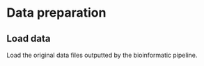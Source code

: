 # Data preparation

## Load data

Load the original data files outputted by the bioinformatic pipeline.
